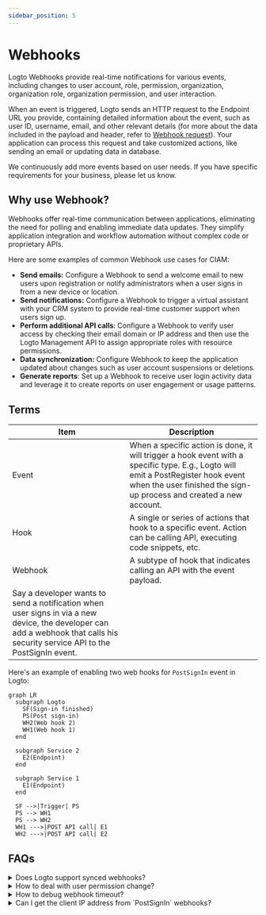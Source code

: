 ```yaml
---
sidebar_position: 5
---
```


# Webhooks

Logto Webhooks provide real-time notifications for various events, including changes to user account, role, permission, organization, organization role, organization permission, and user interaction.

When an event is triggered, Logto sends an HTTP request to the Endpoint URL you provide, containing detailed information about the event, such as user ID, username, email, and other relevant details (for more about the data included in the payload and header, refer to [Webhook request](https://www.notion.so/8-4-3-Webhook-request-998c05bb108c4fc89d764864afe3926f?pvs=21)). Your application can process this request and take customized actions, like sending an email or updating data in database.

We continuously add more events based on user needs. If you have specific requirements for your business, please let us know.

## Why use Webhook?

Webhooks offer real-time communication between applications, eliminating the need for polling and enabling immediate data updates. They simplify application integration and workflow automation without complex code or proprietary APIs.

Here are some examples of common Webhook use cases for CIAM:

- **Send emails:** Configure a Webhook to send a welcome email to new users upon registration or notify administrators when a user signs in from a new device or location.
- **Send notifications:** Configure a Webhook to trigger a virtual assistant with your CRM system to provide real-time customer support when users sign up.
- **Perform additional API calls**: Configure a Webhook to verify user access by checking their email domain or IP address and then use the Logto Management API to assign appropriate roles with resource permissions.
- **Data synchronization:** Configure Webhook to keep the application updated about changes such as user account suspensions or deletions.
- **Generate reports**: Set up a Webhook to receive user login activity data and leverage it to create reports on user engagement or usage patterns.

## Terms

| Item                                                                                                                                                                           | Description                                                                                                                                                                                              |
| ------------------------------------------------------------------------------------------------------------------------------------------------------------------------------ | -------------------------------------------------------------------------------------------------------------------------------------------------------------------------------------------------------- |
| Event                                                                                                                                                                          | When a specific action is done, it will trigger a hook event with a specific type. E.g., Logto will emit a PostRegister hook event when the user finished the sign-up process and created a new account. |
| Hook                                                                                                                                                                           | A single or series of actions that hook to a specific event. Action can be calling API, executing code snippets, etc.                                                                                    |
| Webhook                                                                                                                                                                        | A subtype of hook that indicates calling an API with the event payload.                                                                                                                                  |
| Say a developer wants to send a notification when user signs in via a new device, the developer can add a webhook that calls his security service API to the PostSignIn event. |

Here's an example of enabling two web hooks for `PostSignIn` event in Logto:

```mermaid
graph LR
  subgraph Logto
    SF(Sign-in finished)
    PS(Post sign-in)
    WH2(Web hook 2)
    WH1(Web hook 1)
  end

  subgraph Service 2
    E2(Endpoint)
  end

  subgraph Service 1
    E1(Endpoint)
  end

  SF -->|Trigger| PS
  PS --> WH1
  PS --> WH2
  WH1 --->|POST API call| E1
  WH2 --->|POST API call| E2

```

## FAQs

<details>
<summary>Does Logto support synced webhooks?</summary>

Although synced webhooks would make the user sign-in flow smoother, we don't support them yet (we will in the future). Therefore, scenarios that rely on synced webhooks currently all require different workarounds. If you have any questions, don't hesitate to contact us.

</details>

<details>
<summary>How to deal with user permission change?</summary>

See "Manage user permission change" (Link to) guide.

</details>

<details>
<summary>How to debug webhook timeout?</summary>

For the endpoint receiving Webhooks, it should return a 2xx response as quickly as possible to tell Logto that the Webhook has been successfully received. Since different users have vastly different processing logic for Webhooks, excessively complex tasks might take several seconds, causing the Logto Webhook to time out. Best practice is to maintain your own event queue; upon receiving the Logto Webhook, insert the event into the queue and return a 2xx response to Logto. Then let your own worker process the tasks in the queue step by step. If the worker encounters an error, handle it on your own server.

</details>

<details>
<summary>Can I get the client IP address from `PostSignIn` webhooks?</summary>

Yes, you can get IP address, user agents, etc in Webhook payload. If you need information that is not currently supported, you can create feature requests on GitHub issues, or contact us.

</details>
